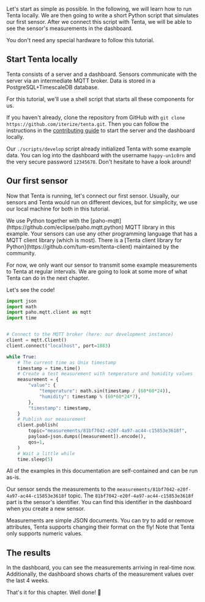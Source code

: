 
Let's start as simple as possible. In the following, we will learn how to run Tenta locally. We are then going to write a short Python script that simulates our first sensor. After we connect this script with Tenta, we will be able to see the sensor's measurements in the dashboard.

<Callout type="info" emoji="💡">
    You don't need any special hardware to follow this tutorial.
</Callout>

## Start Tenta locally

Tenta consists of a server and a dashboard. Sensors communicate with the server via an intermediate MQTT broker. Data is stored in a PostgreSQL+TimescaleDB database.

For this tutorial, we'll use a shell script that starts all these components for us.

If you haven't already, clone the repository from GitHub with `git clone https://github.com/iterize/tenta.git`. Then you can follow the instructions in the [contributing guide](contribute#dashboard) to start the server and the dashboard locally.

Our `./scripts/develop` script already initialized Tenta with some example data. You can log into the dashboard with the username `happy-un1c0rn` and the very secure password `12345678`. Don't hesitate to have a look around!

## Our first sensor

Now that Tenta is running, let's connect our first sensor. Usually, our sensors and Tenta would run on different devices, but for simplicity, we use our local machine for both in this tutorial.

<Callout type="info">
    We use Python together with the [paho-mqtt](https://github.com/eclipse/paho.mqtt.python) MQTT library in this example. Your sensors can use any other programming language that has a MQTT client library (which is most). There is a [Tenta client library for Python](https://github.com/tum-esm/tenta-client) maintained by the community.
</Callout>

For now, we only want our sensor to transmit some example measurements to Tenta at regular intervals. We are going to look at some more of what Tenta can do in the next chapter.

Let's see the code!

```python
import json
import math
import paho.mqtt.client as mqtt
import time


# Connect to the MQTT broker (here: our development instance)
client = mqtt.Client()
client.connect("localhost", port=1883)

while True:
    # The current time as Unix timestamp
    timestamp = time.time()
    # Create a test measurement with temperature and humidity values
    measurement = {
        "value": {
            "temperature": math.sin(timestamp / (60*60*24)),
            "humidity": timestamp % (60*60*24*7),
        },
        "timestamp": timestamp,
    }
    # Publish our measurement
    client.publish(
        topic="measurements/81bf7042-e20f-4a97-ac44-c15853e3618f",
        payload=json.dumps([measurement]).encode(),
        qos=1,
    )
    # Wait a little while
    time.sleep(5)
```

<Callout type="info" emoji="💡">
    All of the examples in this documentation are self-contained and can be run as-is.
</Callout>

Our sensor sends the measurements to the `measurements/81bf7042-e20f-4a97-ac44-c15853e3618f` topic. The `81bf7042-e20f-4a97-ac44-c15853e3618f` part is the sensor's identifier. You can find this identifier in the dashboard when you create a new sensor.

Measurements are simple JSON documents. You can try to add or remove attributes, Tenta supports changing their format on the fly! Note that Tenta only supports numeric values.

## The results

In the dashboard, you can see the measurements arriving in real-time now. Additionally, the dashboard shows charts of the measurement values over the last 4 weeks.

That's it for this chapter. Well done! 🎉
